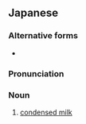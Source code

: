 ==Japanese==
{{ja-kanjitab|れん|にゅう|yomi=on}}

===Alternative forms===
* {{l/ja|煉乳}}

===Pronunciation===
{{ja-pron|れんにゅう|y=on}}

===Noun===
{{ja-noun|れんにゅう}}

# [[condensed milk]]